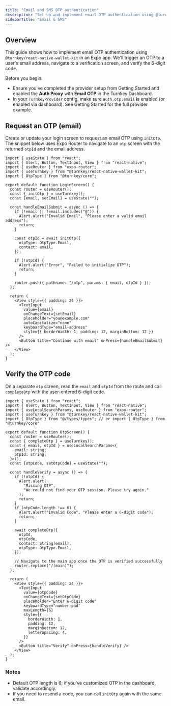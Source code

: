 ```yaml
---
title: "Email and SMS OTP authentication"
description: "Set up and implement email OTP authentication using @turnkey/react-native-wallet-kit with Expo Router."
sidebarTitle: "Email & SMS"
---
```


## Overview

This guide shows how to implement email OTP authentication using `@turnkey/react-native-wallet-kit` in an Expo app.
We'll trigger an OTP to a user's email address, navigate to a verification screen, and verify the 6-digit code.

Before you begin:

- Ensure you've completed the provider setup from Getting Started and enabled the **Auth Proxy** with **Email OTP** in the Turnkey Dashboard.
- In your `TurnkeyProvider` config, make sure `auth.otp.email` is enabled (or enabled via dashboard). See Getting Started for the full provider example.

## Request an OTP (email)

Create or update your login screen to request an email OTP using `initOtp`. The snippet below uses Expo Router to navigate to an `otp` screen with the returned `otpId` and the email address.

```tsx app/index.tsx expandable
import { useState } from "react";
import { Alert, Button, TextInput, View } from "react-native";
import { useRouter } from "expo-router";
import { useTurnkey } from "@turnkey/react-native-wallet-kit";
import { OtpType } from "@turnkey/core";

export default function LoginScreen() {
  const router = useRouter();
  const { initOtp } = useTurnkey();
  const [email, setEmail] = useState("");

  const handleEmailSubmit = async () => {
    if (!email || !email.includes("@")) {
      Alert.alert("Invalid Email", "Please enter a valid email address");
      return;
    }

    const otpId = await initOtp({
      otpType: OtpType.Email,
      contact: email,
    });

    if (!otpId) {
      Alert.alert("Error", "Failed to initialize OTP");
      return;
    }

    router.push({ pathname: "/otp", params: { email, otpId } });
  };

  return (
    <View style={{ padding: 24 }}>
      <TextInput
        value={email}
        onChangeText={setEmail}
        placeholder="you@example.com"
        autoCapitalize="none"
        keyboardType="email-address"
        style={{ borderWidth: 1, padding: 12, marginBottom: 12 }}
      />
      <Button title="Continue with email" onPress={handleEmailSubmit} />
    </View>
  );
}
```

## Verify the OTP code

On a separate `otp` screen, read the `email` and `otpId` from the route and call `completeOtp` with the user-entered 6-digit code.

```tsx app/otp.tsx
import { useState } from "react";
import { Alert, Button, TextInput, View } from "react-native";
import { useLocalSearchParams, useRouter } from "expo-router";
import { useTurnkey } from "@turnkey/react-native-wallet-kit";
import { OtpType } from "@/types/types"; // or import { OtpType } from "@turnkey/core"

export default function OtpScreen() {
  const router = useRouter();
  const { completeOtp } = useTurnkey();
  const { email, otpId } = useLocalSearchParams<{
    email: string;
    otpId: string;
  }>();
  const [otpCode, setOtpCode] = useState("");

  const handleVerify = async () => {
    if (!otpId) {
      Alert.alert(
        "Missing OTP",
        "We could not find your OTP session. Please try again."
      );
      return;
    }
    if (otpCode.length !== 6) {
      Alert.alert("Invalid Code", "Please enter a 6-digit code");
      return;
    }

    await completeOtp({
      otpId,
      otpCode,
      contact: String(email),
      otpType: OtpType.Email,
    });

    // Navigate to the main app once the OTP is verified successfully
    router.replace("/(main)");
  };

  return (
    <View style={{ padding: 24 }}>
      <TextInput
        value={otpCode}
        onChangeText={setOtpCode}
        placeholder="Enter 6-digit code"
        keyboardType="number-pad"
        maxLength={6}
        style={{
          borderWidth: 1,
          padding: 12,
          marginBottom: 12,
          letterSpacing: 4,
        }}
      />
      <Button title="Verify" onPress={handleVerify} />
    </View>
  );
}
```

### Notes

- Default OTP length is 6; if you've customized OTP in the dashboard, validate accordingly.
- If you need to resend a code, you can call `initOtp` again with the same email.
